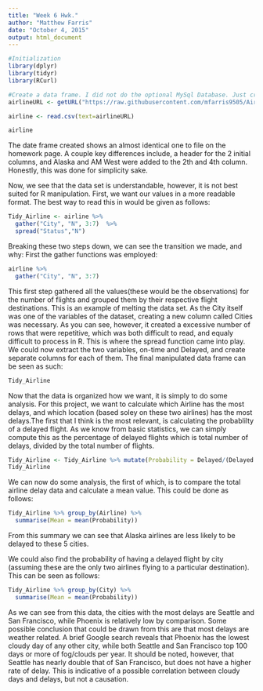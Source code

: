 ```yaml
---
title: "Week 6 Hwk."
author: "Matthew Farris"
date: "October 4, 2015"
output: html_document
---
```


```r
#Initialization
library(dplyr)
library(tidyr)
library(RCurl)

#Create a data frame. I did not do the optional MySql Database. Just created a standard CSV file. 
airlineURL <- getURL("https://raw.githubusercontent.com/mfarris9505/Airline_Delays/master/AirlineDelays.csv")

airline <- read.csv(text=airlineURL)

airline
```

The date frame created shows an almost identical one to file on the homework page. A couple key differences include, a header for the 2 initial columns, and Alaska and AM West were added to the 2th and 4th column. Honestly, this was done for simplicity sake.

Now, we see that the data set is understandable, however, it is not best suited for R manipulation. First, we want our values in a more readable format. The best way to read this in would be given as follows: 

```r
Tidy_Airline <- airline %>%
  gather("City", "N", 3:7)  %>% 
  spread("Status","N")

```

Breaking these two steps down, we can see the transition we made, and why: First the gather functions was employed:

```r
airline %>%
  gather("City", "N", 3:7)
```
This first step gathered all the values(these would be the observations) for the number of flights and grouped them by their respective flight destinations. This is an example of melting the data set. As the City itself was one of the variables of the dataset, creating a new column called Cities was necessary. As you can see, however, it created a excessive number of rows that were repetitive, which was both difficult to read, and equaly difficult to process in R. This is where the spread function came into play. We could now extract the two variables, on-time and Delayed, and create separate columns for each of them. The final manipulated data frame can be seen as such: 

```r
Tidy_Airline
```

Now that the data is organized how we want, it is simply to do some analysis. For this project, we want to calculate which Airline has the most delays, and which location (based soley on these two airlines) has the most delays.The first that I think is the most relevant, is calculating the probablilty of a delayed flight. As we know from basic statistics, we can simply compute this as the percentage of delayed flights which is total number of delays, divided by the total number of flights.

```r
Tidy_Airline <- Tidy_Airline %>% mutate(Probability = Delayed/(Delayed + On_Time) )
Tidy_Airline
```

We can now do some analysis, the first of which, is to compare the total airline delay data and calculate a mean value. This could be done as follows:

```r
Tidy_Airline %>% group_by(Airline) %>% 
  summarise(Mean = mean(Probability))

```

From this summary we can see that Alaska airlines are less likely to be delayed to these 5 cities. 

We could also find the probability of having a delayed flight by city (assuming these are the only two airlines flying to a particular destination). This can be seen as follows: 

```r
Tidy_Airline %>% group_by(City) %>% 
  summarise(Mean = mean(Probability))
```

As we can see from this data, the cities with the most delays are Seattle and San Francisco, while Phoenix is relatively low by comparison. Some possible conclusion that could be drawn from this are that most delays are weather related. A brief Google search reveals that Phoenix has the lowest cloudy day of any other city, while both Seattle and San Francisco top 100 days or more of fog/clouds per year. It should be noted, however, that Seattle has nearly double that of San Francisco, but does not have a higher rate of delay. This is indicative of a possible correlation between cloudy days and delays, but not a causation.
